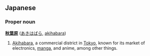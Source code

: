 == Japanese ==
=== Proper noun ===
'''[[秋]][[葉]][[原]]''' ([[あきはばら]], [[akihabara]])

# [[Akihabara]], a commercial district in [[Tokyo]], known for its market of electronics, [[manga]], and anime, among other things.

{{stub}}